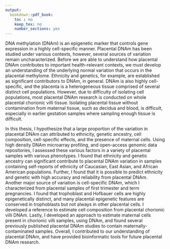 ```yaml
---
output:
  bookdown::pdf_book:
    toc : no
    keep_tex: no
    number_sections: yes
---
```


<!-- Remember, It can't be longer than 350 words! Currently way over-->

DNA methylation (DNAm) is an epigenetic marker that controls gene expression in a highly cell-specific manner. Placental DNAm has been studied under various contexts, however, several sources of variation remain uncharacterized. Before we are able to understand how placental DNAm contributes to  important health-relevant contexts, we must develop an understanding of the underlying normal variation that occurs in the placental methylome. Ethnicity and genetics, for example, are established as significant contributors to DNAm, in general. DNAm is also highly cell-specific, and the placenta is a heterogeneous tissue comprised of several distinct cell populations. However, due to difficulty of isolating cell populations, most placental DNAm research is conducted on whole placental chorionic villi tissue. Isolating placental tissue without contamination from maternal tissue, such as decidua and blood, is difficult, especially in earlier gestation samples where sampling enough tissue is difficult.

In this thesis, I hypothesize that a large proportion of the variation in placental DNAm can attributed to ethnicity, genetic ancestry, cell composition, cell-specific effects, and the presence of maternal cells. Using high density DNAm microarray profiling, and open-access genomic data repositories, I assessed these various factors in a variety of placental samples with various phenotypes. I found that ethnicity and genetic ancestry can significant contribute to placental DNAm variation in samples containing self-reports of ethnicity of Caucasian, East Asian, and African American populations. Further, I found that it is possible to predict ethnicity and genetic  with high accuracy and reliability from placental DNAm. Another major source of variation is cell-specific DNAm, which I characterized from placental samples of first trimester and term pregnancies. I found that trophoblast and Hofbauer cells are highly epigenetically distinct, and many placental epigenetic features are conserved in trophoblasts but not always in other placental cells. I developed a reference to estimate cell composition from placental chorionic villi DNAm. Lastly, I developed an approach to estimate maternal cells present in chorionic villi samples, using DNAm, and found several previously published placental DNAm studies to contain maternally-contaminated samples. Overall, I contributed to our understanding of placental DNAm, and have provided bioinformatic tools for future placental DNAm research.